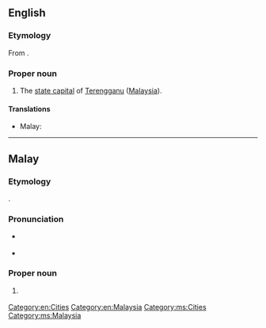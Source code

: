 ==English==
{{wikipedia}}

===Etymology===
From {{etyl|ms|en}} {{m|ms|Kuala Terengganu}}.

===Proper noun===
{{en-proper noun|head=Kuala Terengganu}}

# The [[state capital]] of [[Terengganu]] ([[Malaysia]]).

====Translations====
{{trans-top|capital of Terengganu}}
* Malay: {{t|ms|Kuala Terengganu}}
{{trans-mid}}
{{trans-bottom}}

[[Category:en:Cities]]
[[Category:en:Malaysia]]

----

==Malay==
{{wikipedia|lang=ms}}

===Etymology===
{{compound|ms|kuala|gloss1=confluence|Terengganu}}.

===Pronunciation===
* {{a|Johor-Selangor}} {{IPA|/kualə tərəŋɡanu/|lang=ms}}
* {{a|Riau-Lingga}} {{IPA|/kuala tərəŋɡanu/|lang=ms}}

===Proper noun===
{{head|ms|proper noun|head=[[kuala|Kuala]] [[Terengganu]]}}

# {{l|en|Kuala Terengganu}} {{qualifier|capital of Terengganu}}

[[Category:ms:Cities]]
[[Category:ms:Malaysia]]